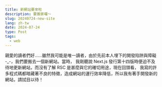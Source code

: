 ```yaml
---
title: 新網站要來啦
description: 要搬家囉～
slug: 20240724-new-site
lang: zh-tw
date: 2024-07-24
type: Post
tags:
  - web
---
```


親愛的讀者們好……雖然我可能是唯一讀者，由於先前本人埋下的開發陷阱與障礙 -\_-，我們要搬去一個新網站。當時，
我剛聽說 Next.js 發行第十四版時便迫不及待地更新網站，而沒有了解 RSC 是甚麼與它的確切用途，現在回頭看，
我寫的許多程式碼都暗藏著不良的特徵，造成網站的運行效率降低，所以我有著手開發新的網站，請拭目以待！
